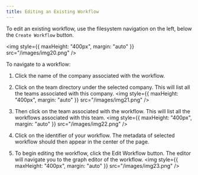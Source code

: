 ```yaml
---
title: Editing an Existing Workflow
---
```


To edit an existing workflow, use the filesystem navigation on the left, below the `Create Workflow` button.

<img style={{ maxHeight: "400px", margin: "auto" }} src="/images/img20.png" />

To navigate to a workflow:

1. Click the name of the company associated with the workflow.

2. Click on the team directory under the selected company. This will list all the teams associated with this company.
   <img
     style={{ maxHeight: "400px", margin: "auto" }}
     src="/images/img21.png"
   />
3. Then click on the team associated with the workflow. This will list all the workflows associated with this team.
   <img
     style={{ maxHeight: "400px", margin: "auto" }}
     src="/images/img22.png"
   />
4. Click on the identifier of your workflow. The metadata of selected workflow should then appear in the center of the page.

5. To begin editing the workflow, click the Edit Workflow button. The editor will navigate you to the graph editor of the workflow.
   <img
     style={{ maxHeight: "400px", margin: "auto" }}
     src="/images/img23.png"
   />
